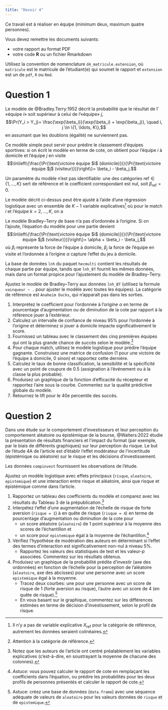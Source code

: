 ```yaml
---
title: "Devoir 4"
---
```


Ce travail est à réaliser en équipe (minimum deux, maximum quatre personnes). 

Vous devez remettre les documents suivants:

- votre rapport au format PDF
- votre code **R** ou un fichier Rmarkdown

Utilisez la convention de nomenclature `d4_matricule.extension`, où `matricule` est le matricule de l'étudiant(e) qui soumet le rapport et `extension` est un de `pdf`, `R` ou `Rmd`.  


# Question 1

Le modèle de @Bradley.Terry:1952 décrit la probabilité que le résultat de l' «équipe $i$» soit supérieur à celui de l'«équipe» $j$,
$$\Pr(Y_i > Y_j)= \frac{\exp(\beta_i)}{\exp(\beta_i) + \exp(\beta_j)}, \quad i, j \in \{1, \ldots, K\},$$
en assumant que les doublons (égalité) ne surviennent pas.


Ce modèle simple peut servir pour prédire le classement d'équipes sportives: si on écrit le modèle en terme de cote, on obtient pour l'équipe $i$ à domicile et l'équipe $j$ en visite 
$$\ln\left\{\frac{\Pr(\text{victoire équipe $i$ (domicile)})}{\Pr(\text{victoire équipe $j$ (visiteur)})}\right\}= \beta_i - \beta_j.$$


Un paramètre du modèle n'est pas identifiable: une des catégories $\text{ref} \in \{1, \ldots, K\}$ sert de référence et le coefficient correspondant est nul, soit $\beta_{\text{ref}}=0$. 

Le modèle décrit ci-dessus peut être ajusté à l'aide d'une régression logistique avec un ensemble de $K-1$ variable explicatives^[Il n'y a pas de variable explicative $X_{\text{ref}}$ pour la catégorie de référence, autrement les données seraient colinéaires.] où pour le match $i$ et l'équipe $k=2, \ldots, K$, on a 
\begin{align*}
X_{ik} = \begin{cases}
 \hphantom{-}1, & k = i,\\
 -1, & k = j,\\
 \hphantom{-}0, & \text{sinon}.
\end{cases}
\end{align*}

Le modèle Bradley--Terry de base n'a pas d'ordonnée à l'origine. Si on l'ajoute, l'équation du modèle pour une partie devient
$$\ln\left\{\frac{\Pr(\text{victoire équipe $i$ (domicile)})}{\Pr(\text{victoire équipe $j$ (visiteur)})}\right\}= \alpha + \beta_i - \beta_j,$$
où $\beta_i$ représente la force de l'équipe à domicile, $\beta_j$ la force de l'équipe en visite et l'ordonnée à l'origine $\alpha$ capture l'effet du jeu à domicile.

La base de données `lnh` du paquet `hecmulti` contient les résultats de chaque partie par équipe, tandis que `lnh_BT` fournit les mêmes données, mais dans un format propice pour l'ajustement du modèle de Bradley--Terry. 

Ajustez le modèle de Bradley--Terry aux données `lnh_BT` (utilisez la formule `vainqueur ~ .` pour ajuster le modèle avec toutes les équipes). La catégorie de référence est `Anaheim Ducks`, qui n'apparaît pas dans les sorties.

1. Interprétez le coefficient pour l'ordonnée à l'origine $\alpha$ en terme de pourcentage d'augmentation ou de diminution de la cote par rapport à la référence jouer à l'extérieur.
2. Calculez un intervalle de confiance de niveau 95% pour l'ordonnée à l'origine et déterminez si jouer à domicile impacte significativement le score.
3. Fournissez un tableau avec le classement des cinq premières équipes qui ont la plus grande chance de succès selon le modèle.^[Attention à la catégorie de référence.]
4. Pour chaque match, utilisez le modèle logistique pour prédire l'équipe gagnante. Construisez une matrice de confusion (1 pour une victoire de l'équipe à domicile, 0 sinon) et rapportez cette dernière.
5. Calculez le taux de bonne classification, la sensibilité et la spécificité avec un point de coupure de 0.5 (assignation à l'événement ou à la classe la plus probable).
6. Produisez un graphique de la fonction d'efficacité du récepteur et rapportez l'aire sous la courbe. Commentez sur la qualité prédictive globale du modèle.
7. Retournez le lift pour le 40e percentile des succès.

# Question 2

Dans une étude sur le comportement d'investisseurs et leur perception du comportement aléatoire ou épistémique de la bourse, @Walters:2022 étudie la présentation de résultats financiers et l'impact du format (par exemple, par le biais de différents graphiques) sur leur perception du risque. Le but de l'étude 4A de l'article est d'établir l'effet modérateur de l'incertitude (épistémique ou aléatoire) sur le risque et les décisions d'investissement.

Les données `compinvest` fournissent les observations de l'étude. 

Ajustez un modèle logistique avec effets principaux (`risque`, `aleatoire`, `epistemique`) et une interaction entre risque et aléatoire, ainsi que risque et épistémique comme dans l'article.

1. Rapportez un tableau des coefficients du modèle et comparez avec les résultats du Tableau 3 de la prépublication.^[Notez que les auteurs de l'article ont centré préalablement les variables explicatives (c'est-à-dire, en soustrayant la moyenne de chacune des colonnes).]
2. Interpétez l'effet d'une augmentation de l'échelle de risque  de forte aversion (`risque = 1`) à en quête de risque (`risque = 4`) en terme de pourcentage d'augmentation ou diminution de la cote pour       
    - un score aléatoire (`aleatoire`) de 1 point supérieur à la moyenne des scores de l'échantillon et 
    - un score pour `epistemique` égal à la moyenne de l'échantillon.^[*Astuce*: vous pouvez calculer le rapport de cote en remplaçant les coefficients dans l'équation, ou prédire les probabilités pour les deux profils de personnes présentés et calculer le rapport de cote.]
3. Vérifiez l'hypothèse de modération des auteurs en déterminant si l'effet des termes d'interaction est significativement non-nul à niveau 5%. 
    - Rapportez les valeurs des statistiques de test et les valeur-$p$ associées. Commentez sur les résultats obtenus.
4. Produisez un graphique de la probabilité prédite d'investir (axe des ordonnées) en fonction de l'échelle pour la perception de l'aléatoire (`aleatoire`, axe des abcisses) pour une personne avec un score `epistemique` égal à la moyenne. 
   - Tracez deux courbes: une pour une personne avec un score de risque de 1 (forte aversion au risque), l'autre avec un score de 4 (en quête de risque).^[Astuce: créez une base de données (`data.frame`) avec une séquence adéquate de valeurs de `aleatoire` pour les valeurs données de `risque` et de `epistemique`.]
   - En vous basant sur le graphique, commentez sur les différences estimées en terme de décision d'investissement, selon le profil de risque.



